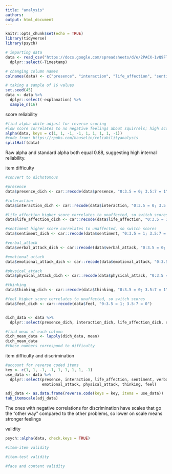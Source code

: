 ```yaml
---
title: "analysis"
authors: 
output: html_document
---
```


```r
knitr::opts_chunk$set(echo = TRUE)
library(tidyverse)
library(psych)
```

```r
# importing data
data <- read_csv("https://docs.google.com/spreadsheets/d/e/2PACX-1vQ9FlR9Jnryag3vJtrAD6O8vlkdO0jKpEUz2XHOCCDkc0DIqrNSgMyQUAM2RRfGFN8sxlbYSK64HAiH/pub?output=csv") %>%
  dplyr::select(-Timestamp)

# changing column names
colnames(data) <- c("presence", "interaction", "life_affection", "sentiment", "verbal_attack", "emotional_attack", "physical_attack", "thinking", "feel", "explanation")

# taking a sample of 16 values
set.seed(45)
data <- data %>% 
  dplyr::select(-explanation) %>%
  sample_n(16)
```

score reliability 
```r
#find alpha while adjust for reverse scoring
#low score correlates to no negative feelings about squirrels; high score hate squirrels 
alpha(data, keys = c(1, 1, -1, -1, 1, 1, 1, 1, -1))
#code from: https://rpubs.com/hauselin/reliabilityanalysis
splitHalf(data)
```
Raw alpha and standard alpha both equal 0.88, suggesting high internal reliability. 


item difficulty 
```r
#convert to dichotomous

#presence
data$presence_dich <- car::recode(data$presence, "0:3.5 = 0; 3.5:7 = 1")

#interaction
data$interaction_dich <- car::recode(data$interaction, "0:3.5 = 0; 3.5:7 = 1")

#life_affection higher score correlates to unaffected, so switch scores 
data$life_affection_dich <- car::recode(data$life_affection, "0:3.5 = 1; 3.5:7 = 0")

#sentiment higher score correlates to unaffected, so switch scores
data$sentiment_dich <- car::recode(data$sentiment, "0:3.5 = 1; 3.5:7 = 0")

#verbal_attack
data$verbal_attack_dich <- car::recode(data$verbal_attack, "0:3.5 = 0; 3.5:7 = 1")

#emotional_attack
data$emotional_attack_dich <- car::recode(data$emotional_attack, "0:3.5 = 0; 3.5:7 = 1")

#physical_attack
data$physical_attack_dich <- car::recode(data$physical_attack, "0:3.5 = 0; 3.5:7 = 1")

#thinking
data$thinking_dich <- car::recode(data$thinking, "0:3.5 = 0; 3.5:7 = 1")

#feel higher score correlates to unaffected, so switch scores
data$feel_dich <- car::recode(data$feel, "0:3.5 = 1; 3.5:7 = 0")


dich_data <- data %>% 
  dplyr::select(presence_dich, interaction_dich, life_affection_dich, sentiment_dich, verbal_attack_dich, emotional_attack_dich, physical_attack_dich, thinking_dich, feel_dich)

#find mean of each column
dich_mean_data <- lapply(dich_data, mean)
dich_mean_data
#these numbers correspond to difficulty


```


item difficulty and discrimination 
```r
#account for reverse coded items
key <- c(1, 1, -1, -1, 1, 1, 1, 1, -1)
use_data <- data %>% 
  dplyr::select(presence, interaction, life_affection, sentiment, verbal_attack,
                emotional_attack, physical_attack, thinking, feel)

adj_data <- as.data.frame(reverse.code(keys = key, items = use_data))
tab_itemscale(adj_data)
```
The ones with negative correlations for discrimination have scales that go the "other way" compared to the other problems, so lower on scale means stronger feelings 

validity
```r
psych::alpha(data, check.keys = TRUE)

#item-item validity

#item-test validity

#face and content validity
```

